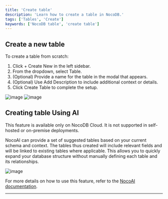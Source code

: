 ```yaml
---
title: 'Create table'
description: 'Learn how to create a table in NocoDB.'
tags: ['Tables', 'Create']
keywords: ['NocoDB table', 'create table']
---
```


## Create a new table

To create a table from scratch:

1. Click + Create New in the left sidebar.
2. From the dropdown, select Table.
3. (Optional) Provide a name for the table in the modal that appears.
4. (Optional) Use Add Description to include additional context or details.
5. Click Create Table to complete the setup.

![image](/img/v2/table/table-create-1.png)
![image](/img/v2/table/table-create-2.png)


## Creating table Using AI

<Callout type="info">This feature is available only on NocoDB Cloud. It is not supported in self-hosted or on-premise deployments.</Callout>

NocoAI can provide a set of suggested tables based on your current schema and context. The tables thus created will include relevant fields and will be linked to existing tables where applicable. This allows you to quickly expand your database structure without manually defining each table and its relationships.

![image](/img/v2/table/create-table-ai.png)

For more details on how to use this feature, refer to the [NocoAI documentation](/docs/product-docs/noco-ai/create-table).


---
